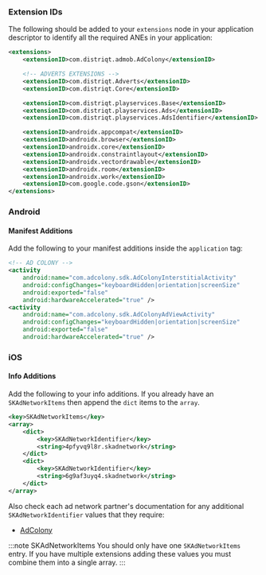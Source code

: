 
### Extension IDs

The following should be added to your `extensions` node in your application descriptor to identify all the required ANEs in your application:

```xml
<extensions>
    <extensionID>com.distriqt.admob.AdColony</extensionID>

	<!-- ADVERTS EXTENSIONS -->
	<extensionID>com.distriqt.Adverts</extensionID>
	<extensionID>com.distriqt.Core</extensionID>

	<extensionID>com.distriqt.playservices.Base</extensionID>
	<extensionID>com.distriqt.playservices.Ads</extensionID>
	<extensionID>com.distriqt.playservices.AdsIdentifier</extensionID>

	<extensionID>androidx.appcompat</extensionID>
	<extensionID>androidx.browser</extensionID>
	<extensionID>androidx.core</extensionID>
	<extensionID>androidx.constraintlayout</extensionID>
	<extensionID>androidx.vectordrawable</extensionID>
	<extensionID>androidx.room</extensionID>
	<extensionID>androidx.work</extensionID>
	<extensionID>com.google.code.gson</extensionID>
</extensions>
```

### Android

#### Manifest Additions

Add the following to your manifest additions inside the `application` tag:

```xml
<!-- AD COLONY -->
<activity
    android:name="com.adcolony.sdk.AdColonyInterstitialActivity"
    android:configChanges="keyboardHidden|orientation|screenSize"
	android:exported="false"
    android:hardwareAccelerated="true" />
<activity
    android:name="com.adcolony.sdk.AdColonyAdViewActivity"
    android:configChanges="keyboardHidden|orientation|screenSize"
	android:exported="false"
    android:hardwareAccelerated="true" />
```

### iOS

#### Info Additions

Add the following to your info additions. If you already have an `SKAdNetworkItems` then append the `dict` items to the `array`.

```xml
<key>SKAdNetworkItems</key>
<array>
    <dict>
        <key>SKAdNetworkIdentifier</key>
        <string>4pfyvq9l8r.skadnetwork</string>
    </dict>
    <dict>
        <key>SKAdNetworkIdentifier</key>
        <string>6g9af3uyq4.skadnetwork</string>
    </dict>
</array>
```

Also check each ad network partner's documentation for any additional `SKAdNetworkIdentifier` values that they require:

- [AdColony](https://support.adcolony.com/helpdesk/network-ids-for-skadnetwork-ios-only/)

:::note SKAdNetworkItems
You should only have one `SKAdNetworkItems` entry. If you have multiple extensions adding these values you must combine them into a single array.
:::
